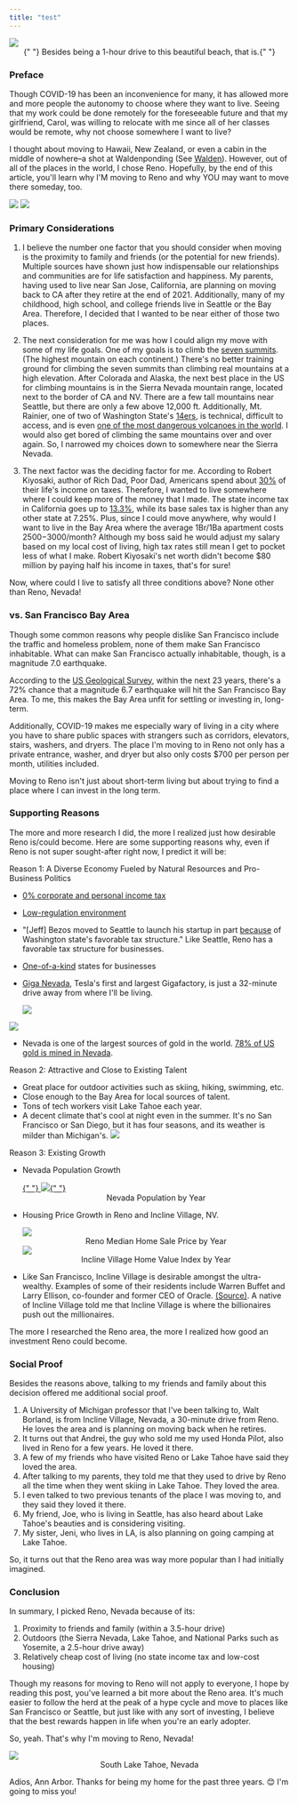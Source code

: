 ```yaml
---
title: "test"
---
```


<img src="../reno-beach.jpg" />

<center>
	{" "}
	Besides being a 1-hour drive to this beautiful beach, that is.{" "}
</center>

### Preface

Though COVID-19 has been an inconvenience for many, it has allowed more and more people the autonomy to choose where they want to live. Seeing that my work could be done remotely for the foreseeable future and that my girlfriend, Carol, was willing to relocate with me since all of her classes would be remote, why not choose somewhere I want to live?

I thought about moving to Hawaii, New Zealand, or even a cabin in the middle of nowhere–a shot at Waldenponding (See [Walden](https://en.wikipedia.org/wiki/Walden)). However, out of all of the places in the world, I chose Reno. Hopefully, by the end of this article, you'll learn why I'M moving to Reno and why YOU may want to move there someday, too.

<img src="../reno-map-1.png" />
<a href="https://www.google.com/maps/place/Reno,+NV/@40.7209138,-123.5475481,6.39z/data=!4m5!3m4!1s0x809940ae9292a09d:0x40c5c5ce7438f787!8m2!3d39.5296329!4d-119.8138027">
	<img src="../reno-map-2.png" />
</a>

### Primary Considerations

1. I believe the number one factor that you should consider when moving is the proximity to family and friends (or the potential for new friends). Multiple sources have shown just how indispensable our relationships and communities are for life satisfaction and happiness. My parents, having used to live near San Jose, California, are planning on moving back to CA after they retire at the end of 2021. Additionally, many of my childhood, high school, and college friends live in Seattle or the Bay Area. Therefore, I decided that I wanted to be near either of those two places.

2. The next consideration for me was how I could align my move with some of my life goals. One of my goals is to climb the [seven summits](https://en.wikipedia.org/wiki/Seven_Summits). (The highest mountain on each continent.) There's no better training ground for climbing the seven summits than climbing real mountains at a high elevation. After Colorada and Alaska, the next best place in the US for climbing mountains is in the Sierra Nevada mountain range, located next to the border of CA and NV. There are a few tall mountains near Seattle, but there are only a few above 12,000 ft. Additionally, Mt. Rainier, one of two of Washington State's [14ers](https://en.wikipedia.org/wiki/Fourteener), is technical, difficult to access, and is even [one of the most dangerous volcanoes in the world](https://en.wikipedia.org/wiki/Mount_Rainier#cite_note-8). I would also get bored of climbing the same mountains over and over again. So, I narrowed my choices down to somewhere near the Sierra Nevada.

3. The next factor was the deciding factor for me. According to Robert Kiyosaki, author of Rich Dad, Poor Dad, Americans spend about [30%](https://www.richdad.com/taxes-are-your-largest-single-expense) of their life's income on taxes. Therefore, I wanted to live somewhere where I could keep more of the money that I made. The state income tax in California goes up to [13.3%](https://smartasset.com/taxes/california-tax-calculator#:~:text=gallon%20of%20diesel-,California%20has%20among%20the%20highest%20taxes%20in%20the%20nation.,tax%20rate%20in%20the%20country.), while its base sales tax is higher than any other state at 7.25%. Plus, since I could move anywhere, why would I want to live in the Bay Area where the average 1Br/1Ba apartment costs $2500-$3000/month? Although my boss said he would adjust my salary based on my local cost of living, high tax rates still mean I get to pocket less of what I make. Robert Kiyosaki's net worth didn't become \$80 million by paying half his income in taxes, that's for sure!

Now, where could I live to satisfy all three conditions above? None other than Reno, Nevada!

### vs. San Francisco Bay Area

Though some common reasons why people dislike San Francisco include the traffic and homeless problem, none of them make San Francisco inhabitable. What can make San Francisco actually inhabitable, though, is a magnitude 7.0 earthquake.

According to the [US Geological Survey](https://pubs.usgs.gov/fs/2016/3020/fs20163020.pdf), within the next 23 years, there's a 72% chance that a magnitude 6.7 earthquake will hit the San Francisco Bay Area. To me, this makes the Bay Area unfit for settling or investing in, long-term.

Additionally, COVID-19 makes me especially wary of living in a city where you have to share public spaces with strangers such as corridors, elevators, stairs, washers, and dryers. The place I'm moving to in Reno not only has a private entrance, washer, and dryer but also only costs \$700 per person per month, utilities included.

Moving to Reno isn't just about short-term living but about trying to find a place where I can invest in the long term.

### Supporting Reasons

The more and more research I did, the more I realized just how desirable Reno is/could become. Here are some supporting reasons why, even if Reno is not super sought-after right now, I predict it will be:

Reason 1: A Diverse Economy Fueled by Natural Resources and Pro-Business Politics

- [0% corporate and personal income tax](https://en.wikipedia.org/wiki/Nevada_corporation)
- [Low-regulation environment](https://www.diversifynevada.com/why-nevada/nevada-advantage/#:~:text=Nevada%20is%20a%20one%2Dof,environment%20for%20business%20and%20industry.&text=No%20inheritance%20or%20gift%20tax,regulatory%2C%20licensing%20and%20annual%20fees.)
- "[Jeff] Bezos moved to Seattle to launch his startup in part [because](https://www.heraldnet.com/business/seattle-likes-bill-gates-but-jeff-bezos-not-so-much/) of Washington state's favorable tax structure."
  Like Seattle, Reno has a favorable tax structure for businesses.
- [One-of-a-kind](https://www.inc.com/ilya-pozin/this-is-why-nevada-is-the-best-place-for-you-to-start-a-business.html#:~:text=Nevada%20is%20a%20great%20place,be%20residents%20of%20the%20state.) states for businesses

- [Giga Nevada](https://en.wikipedia.org/wiki/Giga_Nevada), Tesla's first and largest Gigafactory, is just a 32-minute drive away from where I'll be living.

  <img src="../giga-nevada-location.jpg" class="center" />

<a href="https://www.tesla.com/gigafactory">
	<img src="../gigafactory.jpg" />
</a>

- Nevada is one of the largest sources of gold in the world. [78% of US gold is mined in Nevada](https://en.wikipedia.org/wiki/Gold_mining_in_Nevada).

Reason 2: Attractive and Close to Existing Talent

- Great place for outdoor activities such as skiing, hiking, swimming, etc.
- Close enough to the Bay Area for local sources of talent.
- Tons of tech workers visit Lake Tahoe each year.
- A decent climate that's cool at night even in the summer. It's no San Francisco or San Diego, but it has four seasons, and its weather is milder than Michigan's.
  <img src="../reno-weather.png" class="center" />

Reason 3: Existing Growth

- Nevada Population Growth

  <a href="https://worldpopulationreview.com/states/nevada-population">
  	{" "}
  	<img src="../nv-pop-growth.png" class="center" />{" "}
  </a>
  <center> Nevada Population by Year </center>

- Housing Price Growth in Reno and Incline Village, NV.

  <a href="https://www.zillow.com/reno-nv/home-values/">
  	<img src="../reno-housing-prices.png" class="center" />
  </a>
  <center> Reno Median Home Sale Price by Year </center>

  <a href="https://www.zillow.com/incline-village-nv/home-values/">
  	<img src="../incline-house-prices.png" class="center" />
  </a>
  <center> Incline Village Home Value Index by Year </center>

* Like San Francisco, Incline Village is desirable amongst the ultra-wealthy. Examples of some of their residents include Warren Buffet and Larry Ellison, co-founder and former CEO of Oracle. [(Source)](https://en.wikipedia.org/wiki/Incline_Village,_Nevada). A native of Incline Village told me that Incline Village is where the billionaires push out the millionaires.

The more I researched the Reno area, the more I realized how good an investment Reno could become.

### Social Proof

Besides the reasons above, talking to my friends and family about this decision offered me additional social proof.

1. A University of Michigan professor that I've been talking to, Walt Borland, is from Incline Village, Nevada, a 30-minute drive from Reno. He loves the area and is planning on moving back when he retires.
2. It turns out that Andrei, the guy who sold me my used Honda Pilot, also lived in Reno for a few years. He loved it there.
3. A few of my friends who have visited Reno or Lake Tahoe have said they loved the area.
4. After talking to my parents, they told me that they used to drive by Reno all the time when they went skiing in Lake Tahoe. They loved the area.
5. I even talked to two previous tenants of the place I was moving to, and they said they loved it there.
6. My friend, Joe, who is living in Seattle, has also heard about Lake Tahoe's beauties and is considering visiting.
7. My sister, Jeni, who lives in LA, is also planning on going camping at Lake Tahoe.

So, it turns out that the Reno area was way more popular than I had initially imagined.

### Conclusion

In summary, I picked Reno, Nevada because of its:

1. Proximity to friends and family (within a 3.5-hour drive)
2. Outdoors (the Sierra Nevada, Lake Tahoe, and National Parks such as Yosemite, a 2.5-hour drive away)
3. Relatively cheap cost of living (no state income tax and low-cost housing)

Though my reasons for moving to Reno will not apply to everyone, I hope by reading this post, you've learned a bit more about the Reno area. It's much easier to follow the herd at the peak of a hype cycle and move to places like San Francisco or Seattle, but just like with any sort of investing, I believe that the best rewards happen in life when you're an early adopter.

So, yeah. That's why I'm moving to Reno, Nevada!

<img src="https://images.alphacoders.com/872/872790.jpg" />
<center> South Lake Tahoe, Nevada </center>

Adios, Ann Arbor. Thanks for being my home for the past three years. 😊 I'm going to miss you!
